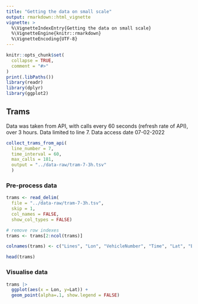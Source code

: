 ```yaml
---
title: "Getting the data on small scale"
output: rmarkdown::html_vignette
vignette: >
  %\VignetteIndexEntry{Getting the data on small scale}
  %\VignetteEngine{knitr::rmarkdown}
  %\VignetteEncoding{UTF-8}
---
```


```r
knitr::opts_chunk$set(
  collapse = TRUE,
  comment = "#>"
)
print(.libPaths())
library(readr)
library(dplyr)
library(ggplot2)
```

## Trams
Data was taken from API, with calls every 60 seconds (refresh rate of API), over 3 hours. Data limited to line 7. Data access date 07-02-2022

```r
collect_trams_from_api(
  line_number = 7, 
  time_interval = 60, 
  max_calls = 181, 
  output = "../data-raw/tram-7-3h.tsv"
  )
```

### Pre-process data

```r
trams <- read_delim(
  file = "../data-raw/tram-7-3h.tsv",
  skip = 1, 
  col_names = FALSE,
  show_col_types = FALSE)

# remove row indexes
trams <- trams[2:ncol(trams)]

colnames(trams) <- c("Lines", "Lon", "VehicleNumber", "Time", "Lat", "Brigade", "get_timestamp")

head(trams)

```

### Visualise data
```r
trams |>
  ggplot(aes(x = Lon, y=Lat)) +
  geom_point(alpha=.1, show.legend = FALSE)

```

